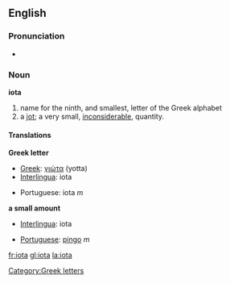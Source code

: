 {{letter_disp2|theta|&nbsp;&nbsp; [[image:Greek_uc_iota.png|20px]][[image:Greek_lc_iota.png|18px]] &nbsp;&nbsp; |kappa|γιώτα|Ι|ι}}

==English==
===Pronunciation===
*{{audio|en-us-iota.ogg|Audio (US)}}

===Noun===
'''iota'''
# name for the ninth, and smallest, letter of the Greek alphabet
# a [[jot]]; a very small, [[inconsiderable]], quantity.


==== Translations ====
'''Greek letter'''
{{top}}
*[[Greek]]: [[γιώτα]] (yotta)
*[[Interlingua]]: iota
{{mid}}
*Portuguese: iota ''m'' 
{{bottom}}

'''a small amount'''
{{top}}
*[[Interlingua]]: iota
{{mid}}
*[[Portuguese]]: [[pingo]] ''m''
{{bottom}}

[[Category:Greek letters]]

[[fr:iota]]
[[gl:iota]]
[[la:iota]]